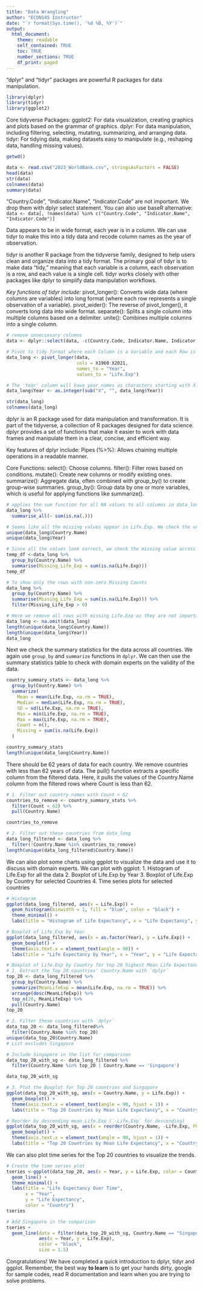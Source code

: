 ```yaml
---
title: "Data Wrangling"
author: "ECON145 Instructor"
date: "`r format(Sys.time(), '%d %B, %Y')`"
output:
  html_document:
    theme: readable
    self_contained: TRUE
    toc: TRUE
    number_sections: TRUE
    df_print: paged
---
```


"dplyr" and "tidyr" packages are powerful R packages for data manipulation.
```r
library(dplyr)
library(tidyr)
library(ggplot2)
```

Core tidyverse Packages:
ggplot2: For data visualization, creating graphics and plots based on the grammar of graphics.
dplyr: For data manipulation, including filtering, selecting, mutating, summarizing, and arranging data.
tidyr: For tidying data, making datasets easy to manipulate (e.g., reshaping data, handling missing values).

```r
getwd()
```


```r
data <- read.csv("2023_WorldBank.csv", stringsAsFactors = FALSE)
head(data)
str(data)
colnames(data)
summary(data)
```

"Country.Code", "Indicator.Name", "Indicator.Code" are not important. We drop them with dplyr select statement. 
You can also use baseR alternative: `data <- data[, !names(data) %in% c("Country.Code", "Indicator.Name", "Indicator.Code")]`

Data appears to be in wide format, each year is in a column. We can use tidyr to make this into a tidy data and recode column names as the year of observation. 

tidyr is another R package from the tidyverse family, designed to help users clean and organize data into a tidy format. The primary goal of tidyr is to make data "tidy," meaning that each variable is a column, each observation is a row, and each value is a single cell. tidyr works closely with other packages like dplyr to simplify data manipulation workflows.

*Key functions of tidyr include:*
pivot_longer(): Converts wide data (where columns are variables) into long format (where each row represents a single observation of a variable).
pivot_wider(): The reverse of pivot_longer(), it converts long data into wide format.
separate(): Splits a single column into multiple columns based on a delimiter.
unite(): Combines multiple columns into a single column.

```r
# remove unneccesary columns
data <- dplyr::select(data, -c(Country.Code, Indicator.Name, Indicator.Code))

# Pivot to tidy format where each Column is a Variable and each Row is an Observation (Life Expentancy)
data_long <- pivot_longer(data, 
                          cols = X1960:X2021, 
                          names_to = "Year", 
                          values_to = "Life.Exp")

# The 'Year' column will have year names as characters starting with X. We remove the "X" and convert them to integers
data_long$Year <- as.integer(sub("X", "", data_long$Year))

str(data_long)
colnames(data_long)
```
dplyr is an R package used for data manipulation and transformation. It is part of the tidyverse, a collection of R packages designed for data science. dplyr provides a set of functions that make it easier to work with data frames and manipulate them in a clear, concise, and efficient way.

Key features of dplyr include:
Pipes (%>%): Allows chaining multiple operations in a readable manner.

Core Functions:
select(): Choose columns.
filter(): Filter rows based on conditions.
mutate(): Create new columns or modify existing ones.
summarize(): Aggregate data, often combined with group_by() to create group-wise summaries.
group_by(): Group data by one or more variables, which is useful for applying functions like summarize().

```r
# applies the sum function for all NA values to all columns in data_long. check for NA values. Life Expectancy has 626 NA's
data_long %>%
  summarise_all(~ sum(is.na(.)))

# Seems like all the missing values appear in Life.Exp. We check the unique values for Country.Name and Year first
unique(data_long$Country.Name)
unique(data_long$Year)

# Since all the values look correct, we check the missing value across each Country for Life.Exp column
temp_df <-data_long %>%
  group_by(Country.Name) %>%
  summarise(Missing_Life_Exp = sum(is.na(Life.Exp)))
temp_df

# To show only the rows with non-zero Missing Counts
data_long %>%
  group_by(Country.Name) %>%
  summarise(Missing_Life_Exp = sum(is.na(Life.Exp))) %>%
  filter(Missing_Life_Exp > 0)

# Here we remove all rows with missing Life.Exp as they are not important for our analysis. na.omit is using baseR.
data_long <- na.omit(data_long)
length(unique(data_long$Country.Name))
length(unique(data_long$Year))
data_long

```

Next we check the summary statistics for the data across all countries. We again use `group_by` and `summarize` functions in `dplyr`. We can then use the summary statistics table to check with domain experts on the validity of the data.

```r
country_summary_stats <- data_long %>%
  group_by(Country.Name) %>%
  summarize(
    Mean = mean(Life.Exp, na.rm = TRUE),
    Median = median(Life.Exp, na.rm = TRUE),
    SD = sd(Life.Exp, na.rm = TRUE),
    Min = min(Life.Exp, na.rm = TRUE),
    Max = max(Life.Exp, na.rm = TRUE),
    Count = n(),
    Missing = sum(is.na(Life.Exp))
  )

country_summary_stats
length(unique(data_long$Country.Name))
```

There should be 62 years of data for each country. We remove countries with less than 62 years of data.
The pull() function extracts a specific column from the filtered data.
Here, it pulls the values of the Country.Name column from the filtered rows where Count is less than 62.

```r
# 1. Filter out country names with Count < 62
countries_to_remove <- country_summary_stats %>%
  filter(Count < 62) %>%
  pull(Country.Name)

countries_to_remove

# 2. Filter out these countries from data_long
data_long_filtered <- data_long %>%
  filter(!Country.Name %in% countries_to_remove)
length(unique(data_long_filtered$Country.Name))
```

We can also plot some charts using ggplot to visualize the data and use it to discuss with domain experts.
We can plot with ggplot:
1. Histogram of Life.Exp for all the data
2. Boxplot of Life.Exp by Year
3. Boxplot of Life.Exp by Country for selected Countries
4. Time series plots for selected countries

```r
# Histogram
ggplot(data_long_filtered, aes(x = Life.Exp)) +
  geom_histogram(binwidth = 1, fill = "blue", color = "black") +
  theme_minimal() +
  labs(title = "Histogram of Life Expectancy", x = "Life Expectancy", y = "Count")
```

```r
# Boxplot of Life.Exp by Year
ggplot(data_long_filtered, aes(x = as.factor(Year), y = Life.Exp)) +
  geom_boxplot() +
  theme(axis.text.x = element_text(angle = 90)) +
  labs(title = "Life Expectancy by Year", x = "Year", y = "Life Expectancy")

```

```r
# Boxplot of Life.Exp by Country for top 20 highest Mean Life Expectancy across the years
# 1. Extract the Top 20 countries' Country.Name with `dplyr`
top_20 <- data_long_filtered %>%
  group_by(Country.Name) %>%
  summarize(MeanLifeExp = mean(Life.Exp, na.rm = TRUE)) %>%
  arrange(desc(MeanLifeExp)) %>%
  top_n(20, MeanLifeExp) %>%
  pull(Country.Name)
top_20
```

```r
# 2. Filter these countries with `dplyr`
data_top_20 <- data_long_filtered%>%
  filter(Country.Name %in% top_20)
unique(data_top_20$Country.Name)
# List excludes Singapore

# Include Singapore in the list for comparison
data_top_20_with_sg <- data_long_filtered %>%
  filter(Country.Name %in% top_20 | Country.Name == 'Singapore')

data_top_20_with_sg
```

```r
# 3. Plot the Boxplot for Top 20 countries and Singapore
ggplot(data_top_20_with_sg, aes(x = Country.Name, y = Life.Exp)) +
  geom_boxplot() +
  theme(axis.text.x = element_text(angle = 90, hjust = 1)) +
  labs(title = "Top 20 Countries by Mean Life Expectancy", x = "Country", y = "Life Expectancy")
```

```r
# Reorder by descending mean Life.Exp (`-Life,Exp` for descending)
ggplot(data_top_20_with_sg, aes(x = reorder(Country.Name, -Life.Exp, FUN = mean), y = Life.Exp)) +
  geom_boxplot() +
  theme(axis.text.x = element_text(angle = 90, hjust = 1)) +
  labs(title = "Top 20 Countries by Mean Life Expectancy", x = "Country", y = "Life Expectancy")
```
We can also plot time series for the Top 20 countries to visualize the trends.

```r
# Create the time series plot
tseries <-ggplot(data_top_20, aes(x = Year, y = Life.Exp, color = Country.Name)) +
  geom_line() +
  theme_minimal() +
  labs(title = "Life Expectancy Over Time",
       x = "Year",
       y = "Life Expectancy",
       color = "Country") 
tseries

```

```r
# Add Singapore in the comparison
tseries + 
  geom_line(data = filter(data_top_20_with_sg, Country.Name == "Singapore"), 
            aes(x = Year, y = Life.Exp), 
            color = "black", 
            size = 1.5)
```

Congratulations! We have completed a quick introduction to dplyr, tidyr and ggplot. Remember, the best way **to learn** is to get your hands dirty, google for sample codes, read R documentation and learn when you are trying to solve problems.
